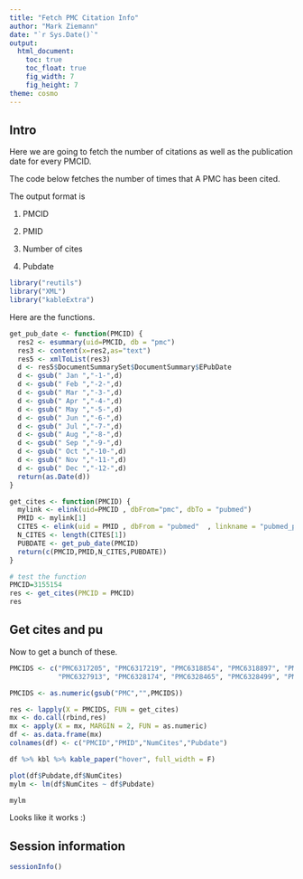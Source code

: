 ```yaml
---
title: "Fetch PMC Citation Info"
author: "Mark Ziemann"
date: "`r Sys.Date()`"
output:
  html_document:
    toc: true
    toc_float: true
    fig_width: 7
    fig_height: 7
theme: cosmo
---
```


## Intro

Here we are going to fetch the number of citations as well as the publication date for every PMCID.

The code below fetches the number of times that A PMC has been cited.

The output format is 

1. PMCID

2. PMID

3. Number of cites

4. Pubdate

```r

library("reutils")
library("XML")
library("kableExtra")

```

Here are the functions.

```r

get_pub_date <- function(PMCID) {
  res2 <- esummary(uid=PMCID, db = "pmc")
  res3 <- content(x=res2,as="text")
  res5 <- xmlToList(res3)
  d <- res5$DocumentSummarySet$DocumentSummary$EPubDate
  d <- gsub(" Jan ","-1-",d)
  d <- gsub(" Feb ","-2-",d)
  d <- gsub(" Mar ","-3-",d)
  d <- gsub(" Apr ","-4-",d)
  d <- gsub(" May ","-5-",d)
  d <- gsub(" Jun ","-6-",d)
  d <- gsub(" Jul ","-7-",d)
  d <- gsub(" Aug ","-8-",d)
  d <- gsub(" Sep ","-9-",d)
  d <- gsub(" Oct ","-10-",d)
  d <- gsub(" Nov ","-11-",d)
  d <- gsub(" Dec ","-12-",d)
  return(as.Date(d))
}

get_cites <- function(PMCID) {
  mylink <- elink(uid=PMCID , dbFrom="pmc", dbTo = "pubmed")
  PMID <- mylink[1]
  CITES <- elink(uid = PMID , dbFrom = "pubmed"  , linkname = "pubmed_pubmed_citedin" )
  N_CITES <- length(CITES[1])
  PUBDATE <- get_pub_date(PMCID)
  return(c(PMCID,PMID,N_CITES,PUBDATE))
}

# test the function
PMCID=3155154
res <- get_cites(PMCID = PMCID)
res

```

## Get cites  and pu

Now to get a bunch of these.

```r

PMCIDS <- c("PMC6317205", "PMC6317219", "PMC6318854", "PMC6318897", "PMC6322516", "PMC6323737", "PMC6323741", "PMC6325784", "PMC6325795", "PMC6325889", "PMC6326702", "PMC6327033",
            "PMC6327913", "PMC6328174", "PMC6328465", "PMC6328499", "PMC6329100", "PMC6329100", "PMC6329125", "PMC6329125", "PMC6329193", "PMC6329348")

PMCIDS <- as.numeric(gsub("PMC","",PMCIDS))

res <- lapply(X = PMCIDS, FUN = get_cites)
mx <- do.call(rbind,res)
mx <- apply(X = mx, MARGIN = 2, FUN = as.numeric)
df <- as.data.frame(mx)
colnames(df) <- c("PMCID","PMID","NumCites","Pubdate")

df %>% kbl %>% kable_paper("hover", full_width = F)

plot(df$Pubdate,df$NumCites)
mylm <- lm(df$NumCites ~ df$Pubdate)

mylm

```

Looks like it works :)

## Session information

```r

sessionInfo()

```